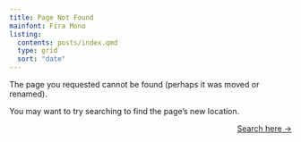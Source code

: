 ```yaml
---
title: Page Not Found
mainfont: Fira Mono
listing:
  contents: posts/index.qmd
  type: grid
  sort: "date"
---
```


The page you requested cannot be found (perhaps it was moved or renamed).

You may want to try searching to find the page's new location.

::: {style="text-align: right"}
[Search here →](index.qmd)
:::

